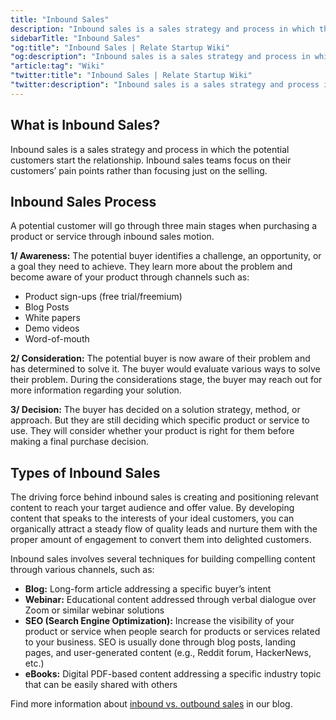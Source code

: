 ```yaml
---
title: "Inbound Sales"
description: "Inbound sales is a sales strategy and process in which the potential customers start the relationship. Inbound sales teams focus on their customers’ pain points rather than focusing just on the selling."
sidebarTitle: "Inbound Sales"
"og:title": "Inbound Sales | Relate Startup Wiki"
"og:description": "Inbound sales is a sales strategy and process in which the potential customers start the relationship. Inbound sales teams focus on their customers’ pain points rather than focusing just on the selling."
"article:tag": "Wiki"
"twitter:title": "Inbound Sales | Relate Startup Wiki"
"twitter:description": "Inbound sales is a sales strategy and process in which the potential customers start the relationship. Inbound sales teams focus on their customers’ pain points rather than focusing just on the selling."
---
```


## What is Inbound Sales?

Inbound sales is a sales strategy and process in which the potential customers start the relationship. Inbound sales teams focus on their customers’ pain points rather than focusing just on the selling.

## Inbound Sales Process

A potential customer will go through three main stages when purchasing a product or service through inbound sales motion.

**1/ Awareness:** The potential buyer identifies a challenge, an opportunity, or a goal they need to achieve. They learn more about the problem and become aware of your product through channels such as:

- Product sign-ups (free trial/freemium)
- Blog Posts
- White papers
- Demo videos
- Word-of-mouth

**2/ Consideration:** The potential buyer is now aware of their problem and has determined to solve it. The buyer would evaluate various ways to solve their problem. During the considerations stage, the buyer may reach out for more information regarding your solution.

**3/ Decision:** The buyer has decided on a solution strategy, method, or approach. But they are still deciding which specific product or service to use. They will consider whether your product is right for them before making a final purchase decision.

## Types of Inbound Sales
The driving force behind inbound sales is creating and positioning relevant content to reach your target audience and offer value. By developing content that speaks to the interests of your ideal customers, you can organically attract a steady flow of quality leads and nurture them with the proper amount of engagement to convert them into delighted customers. 

Inbound sales involves several techniques for building compelling content through various channels, such as:
- **Blog:** Long-form article addressing a specific buyer’s intent
- **Webinar:** Educational content addressed through verbal dialogue over Zoom or similar webinar solutions
- **SEO (Search Engine Optimization):** Increase the visibility of your product or service when people search for products or services related to your business. SEO is usually done through blog posts, landing pages, and user-generated content (e.g., Reddit forum, HackerNews, etc.)
- **eBooks:** Digital PDF-based content addressing a specific industry topic that can be easily shared with others

<check>Find more information about [inbound vs. outbound sales](https://www.relate.so/blog/inbound-outbound-sales/) in our blog.</check>